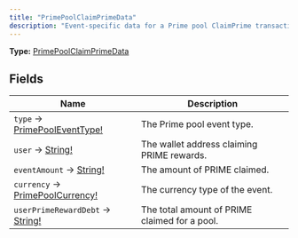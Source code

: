 ```yaml
---
title: "PrimePoolClaimPrimeData"
description: "Event-specific data for a Prime pool ClaimPrime transaction."
---
```


**Type:** [PrimePoolClaimPrimeData](/api-reference/types/primepoolclaimprimedata)

## Fields

| Name | Description |
|------|-------------|
| `type` → [PrimePoolEventType!](/api-reference/types/primepooleventtype) | The Prime pool event type. |
| `user` → [String!](/api-reference/types/string) | The wallet address claiming PRIME rewards. |
| `eventAmount` → [String!](/api-reference/types/string) | The amount of PRIME claimed. |
| `currency` → [PrimePoolCurrency!](/api-reference/types/primepoolcurrency) | The currency type of the event. |
| `userPrimeRewardDebt` → [String!](/api-reference/types/string) | The total amount of PRIME claimed for a pool. |

